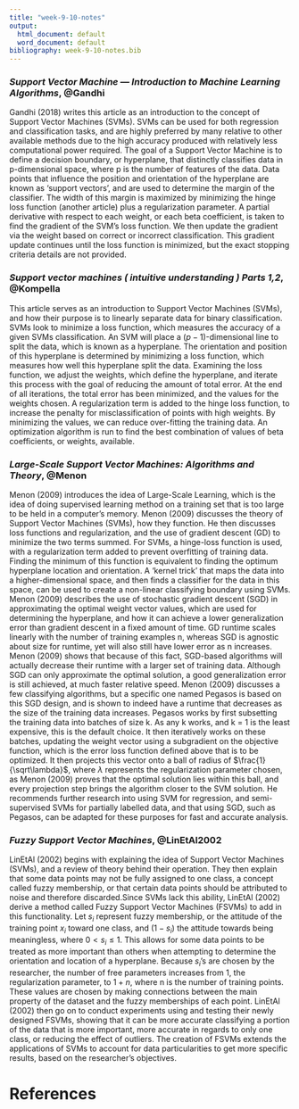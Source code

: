 ```yaml
---
title: "week-9-10-notes"
output:
  html_document: default
  word_document: default
bibliography: week-9-10-notes.bib
---
```


### _Support Vector Machine — Introduction to Machine Learning Algorithms_, @Gandhi

Gandhi (2018) writes this article as an introduction to the concept of Support Vector Machines (SVMs). 
SVMs can be used for both regression and classification tasks, and are highly preferred by many relative to other available methods
due to the high accuracy produced with
relatively less computational power required. The goal of a Support Vector Machine is to define a 
decision boundary, or hyperplane, that distinctly classifies data in p-dimensional space, where p 
is the number of features of the data. 
Data points that influence the position and orientation of the hyperplane are known as 
'support vectors', and are used to determine the margin of the classifier. The width of this 
margin is maximized by minimizing the hinge loss function (another article) plus a regularization 
parameter. A partial derivative with respect to each weight, or each beta coefficient, 
is taken to find the 
gradient of the SVM's loss function. We then update the gradient via the weight based on correct 
or incorrect classification. This gradient update continues until the loss function is minimized,
but the exact stopping criteria details are not provided.

### _Support vector machines ( intuitive understanding ) Parts 1,2_, @Kompella

This article serves as an introduction to Support Vector Machines (SVMs), and how their purpose is to linearly separate data for 
binary classification. SVMs 
look to minimize a loss function, which measures the accuracy of a given SVMs classification. An SVM will place a 
$(p-1)$-dimensional line to split the data, which is known as 
a hyperplane. The orientation and position of this hyperplane is determined by minimizing a loss function, which measures how 
well this hyperplane split the 
data. Examining the loss function, we adjust the weights, which define the hyperplane, and iterate this process with the goal 
of reducing the amount of total error. At the end of all iterations, the total error has been minimized, and the values for the 
weights chosen. A regularization term is added to the hinge loss function, to increase the penalty for 
misclassification of points with high weights. By minimizing the values, we can reduce over-fitting the training data. An 
optimization algorithm is run to 
find the best combination of values of beta coefficients, or weights, available.

### _Large-Scale Support Vector Machines: Algorithms and Theory_, @Menon

Menon (2009) introduces the idea of Large-Scale Learning, which is the idea of doing supervised learning method on a training 
set that is too large to be held in a 
computer's memory. Menon (2009) discusses the theory of  Support Vector Machines (SVMs), how they function. He then discusses 
loss functions and regularization, and the use of gradient 
descent (GD) to minimize the two terms summed. For SVMs, a hinge-loss function is used, with a regularization term added to 
prevent overfitting of training data. Finding the minimum of this function is equivalent to finding the optimum hyperplane 
location and orientation. A 'kernel trick' 
that maps the data into a higher-dimensional space, and then finds a classifier for the data in this space, can be used to 
create a non-linear classifying 
boundary using SVMs. Menon (2009) describes the use of stochastic gradient descent (SGD) in approximating the optimal weight 
vector values, which are used for 
determining the hyperplane, and how it can achieve a lower generalization error than gradient descent in a fixed amount of time. 
GD runtime scales linearly 
with the number of training examples n, whereas SGD is agnostic about size for runtime, yet will also still have lower error as 
n increases. Menon (2009) shows that 
because of this fact, SGD-based algorithms will actually decrease their runtime with a larger set of training data. Although SGD 
can only approximate the 
optimal solution, a good generalization error is still achieved, at much faster relative speed. Menon (2009) discusses a few 
classifying algorithms, but a specific one named Pegasos is based on this SGD design, and is shown to indeed have a runtime that 
decreases as the size of the training data increases. Pegasos works by first subsetting the training data into batches of size 
k. As any k works, and k = 1 is the least 
expensive, this is the default choice. It then iteratively works on these batches, updating the weight vector using a 
subgradient on the objective function, 
which is the error loss function defined above that is to be optimized. It then projects this vector onto a ball of radius of 
$\frac{1}{\sqrt\lambda}$, where $\lambda$ represents the regularization parameter chosen, as Menon (2009) 
proves that the optimal solution lies within this ball, and every projection step brings the algorithm closer to the SVM 
solution. He recommends further 
research into using SVM for regression, and semi-supervised SVMs for partially labelled data, and that using SGD, such as 
Pegasos, can be adapted for these purposes for fast and accurate analysis.

### _Fuzzy Support Vector Machines_, @LinEtAl2002

LinEtAl (2002) begins with explaining the idea of Support Vector Machines (SVMs), and a review of theory behind their operation. They then explain 
that some data points may not be fully assigned to one class, a concept 
called fuzzy membership, or that certain data points should be attributed 
to noise and therefore discarded.Since SVMs lack this ability, LinEtAl (2002)
derive a method called Fuzzy Support Vector Machines (FSVMs) to add in 
this functionality. Let $s_i$ represent fuzzy membership, or the attitude 
of the training point $x_i$ toward one class, and $(1-s_i)$ the attitude 
towards being meaningless, where $0<s_i\leq1$. This allows for some data 
points to be treated as more important than others when attempting to 
determine the orientation and location of a hyperplane. Because $s_i$'s 
are chosen by the researcher, the number of free parameters increases from 
1, the regularization parameter, to $1 + n$, where n is the number of 
training points. These values are chosen by making connections between the 
main property of the dataset and the fuzzy memberships of each point. 
LinEtAl (2002) then go on to conduct experiments using and testing their newly 
designed FSVMs, showing that it can be more accurate classifying a portion 
of the data that is more important, more accurate in regards to only 
one class, or reducing the effect of outliers. The creation of FSVMs 
extends the applications of SVMs to account for data particularities to 
get more specific results, based on the researcher's objectives.

# References
